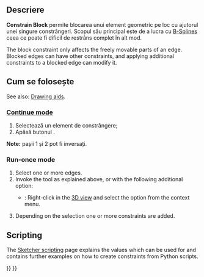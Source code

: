<languages/>

{{Docnav
|[[Sketcher_ConstrainSymmetric|Symmetric]]
|[[Sketcher_ConstrainSnellsLaw|Refraction (Snell's law)]]
|[[Sketcher_Workbench|Sketcher]]
|IconL=Constraint_Symmetric.svg
|IconR=Sketcher_ConstrainSnellsLaw.svg‎
|IconC=Workbench_Sketcher.svg
}}

<div class="mw-translate-fuzzy">
{{GuiCommand/ro
|Name=Sketcher ConstrainBlock
|Name/ro=Constrângere de blocare
|Workbenches=[[Sketcher Workbench/ro|Sketcher]]
|MenuLocation=Sketch → Constrângeri desenator → Constrain Block
|SeeAlso=[[Sketcher_ConstrainLock/ro|Constrângere fixă]]
}}
</div>

<span id="Description"></span>
==Descriere==

<div class="mw-translate-fuzzy">
'''Constrain Block''' permite blocarea unui element geometric pe loc cu ajutorul unei  singure constrângeri. Scopul său principal este de a lucra cu [[Sketcher_CreateBSpline|B-Splines]] ceea ce poate fi dificil de restrâns complet în alt mod.
</div>

The block constraint only affects the freely movable parts of an edge. Blocked edges can have other constraints, and applying additional constraints to a blocked edge can modify it.

<span id="Usage"></span>
<div class="mw-translate-fuzzy">
== Cum se folosește ==
</div>

See also: [[Sketcher_Workbench#Drawing_aids|Drawing aids]].

===[[Sketcher_Workbench#Continue_modes|Continue mode]]===

<div class="mw-translate-fuzzy">
# Selectează un element de constrângere;
# Apăsă butonul  {{KEY|[[File:Sketcher ConstrainBlock.png|24px]] '''Constrain Block'''}} .
'''Note:''' pașii 1 și 2 pot fi inversați.
</div>

===Run-once mode===

# Select one or more edges.
# Invoke the tool as explained above, or with the following additional option:
#* {{Version|1.0}}: Right-click in the [[3D_view|3D view]] and select the {{MenuCommand|[[Image:Sketcher_ConstrainBlock.svg|16px]] Constrain block}} option from the context menu.
# Depending on the selection one or more constraints are added.

== Scripting ==

{{Code|code=Sketch.addConstraint(Sketcher.Constraint('Block', Edge))}}

The [[Sketcher_scripting|Sketcher scripting]] page explains the values which can be used for {{incode|Edge}} and contains further examples on how to create constraints from Python scripts.


{{Docnav
|[[Sketcher_ConstrainSymmetric|Symmetric]]
|[[Sketcher_ConstrainSnellsLaw|Refraction (Snell's law)]]
|[[Sketcher_Workbench|Sketcher]]
|IconL=Constraint_Symmetric.svg
|IconR=Sketcher_ConstrainSnellsLaw.svg‎
|IconC=Workbench_Sketcher.svg
}}

{{Sketcher_Tools_navi{{#translation:}}}}
{{Userdocnavi{{#translation:}}}}